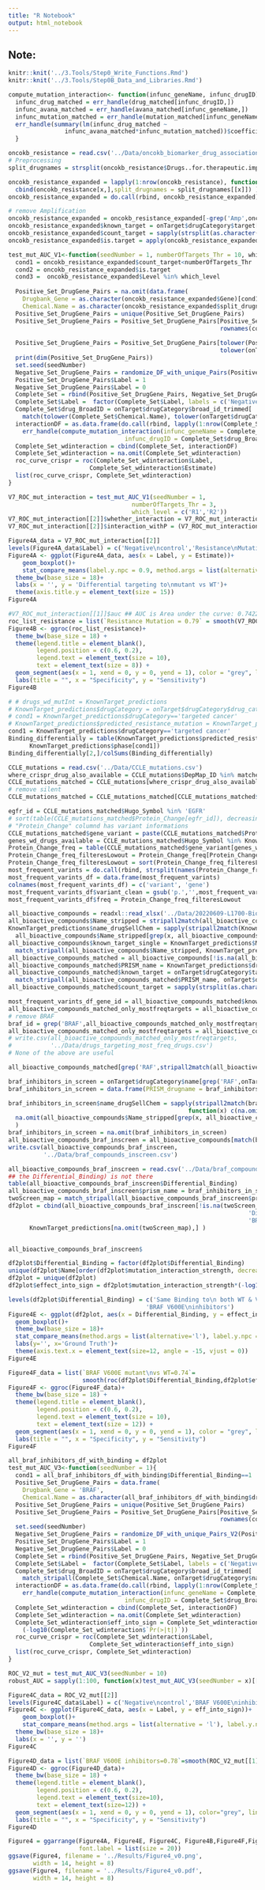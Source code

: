 ```yaml
---
title: "R Notebook"
output: html_notebook
---
```


## Note:
<!-- Error : line 185 : column name not found : ask sanju -->
<!-- mutation figure C and f were genererated but with slightly decreased AUC -->

<!-- Whether drug bind more specifically to mutant or WT forms. -->
```r
knitr::knit('../3.Tools/Step0_Write_Functions.Rmd')
knitr::knit('../3.Tools/Step0B_Data_and_Libraries.Rmd')
```

<!-- function to compute mutation interaction given a genename and drugname -->
```r

compute_mutation_interaction<- function(infunc_geneName, infunc_drugID){
  infunc_drug_matched = err_handle(drug_matched[infunc_drugID,])
  infunc_avana_matched = err_handle(avana_matched[infunc_geneName,])
  infunc_mutation_matched = err_handle(mutation_matched[infunc_geneName,])
  err_handle(summary(lm(infunc_drug_matched ~ 
                infunc_avana_matched*infunc_mutation_matched))$coefficients[4,c(1,4)])
  }
```
<!-- Validation A1 for mutation -->
```r
oncokb_resistance = read.csv('../Data/oncokb_biomarker_drug_associations_resistance.tsv', sep = '\t')
# Preprocessing
split_drugnames = strsplit(oncokb_resistance$Drugs..for.therapeutic.implications.only., ', ')

oncokb_resistance_expanded = lapply(1:nrow(oncokb_resistance), function(x)
  cbind(oncokb_resistance[x,],split_drugnames = split_drugnames[[x]]) )
oncokb_resistance_expanded = do.call(rbind, oncokb_resistance_expanded)

# remove Amplification
oncokb_resistance_expanded = oncokb_resistance_expanded[-grep('Amp',oncokb_resistance_expanded$Alterations),]
oncokb_resistance_expanded$known_target = onTarget$drugCategory$target[match_stripall(oncokb_resistance_expanded$split_drugnames, onTarget$drugCategory$name)]
oncokb_resistance_expanded$count_target = sapply(strsplit(as.character(oncokb_resistance_expanded$known_target), ', '), length)
oncokb_resistance_expanded$is.target = apply(oncokb_resistance_expanded, 1, function(x) grepl(x[2], x[7]))

test_mut_AUC_V1<-function(seedNumber = 1, numberOfTargets_Thr = 10, which_level){
  cond1 = oncokb_resistance_expanded$count_target<numberOfTargets_Thr
  cond2 = oncokb_resistance_expanded$is.target
  cond3 =  oncokb_resistance_expanded$Level %in% which_level
  
  Positive_Set_DrugGene_Pairs = na.omit(data.frame(
    Drugbank_Gene = as.character(oncokb_resistance_expanded$Gene)[cond1 & cond2 & cond3],
    Chemical.Name = as.character(oncokb_resistance_expanded$split_drugnames)[cond1 & cond2 & cond3]))
  Positive_Set_DrugGene_Pairs = unique(Positive_Set_DrugGene_Pairs)
  Positive_Set_DrugGene_Pairs = Positive_Set_DrugGene_Pairs[Positive_Set_DrugGene_Pairs$Drugbank_Gene %in%
                                                            rownames(corrMat),]
  
  Positive_Set_DrugGene_Pairs = Positive_Set_DrugGene_Pairs[tolower(Positive_Set_DrugGene_Pairs$Chemical.Name)  %in%
                                                            tolower(onTarget$drugCategory$name),]
  print(dim(Positive_Set_DrugGene_Pairs))
  set.seed(seedNumber)
  Negative_Set_DrugGene_Pairs = randomize_DF_with_unique_Pairs(Positive_Set_DrugGene_Pairs)
  Positive_Set_DrugGene_Pairs$Label = 1
  Negative_Set_DrugGene_Pairs$Label = 0
  Complete_Set = rbind(Positive_Set_DrugGene_Pairs, Negative_Set_DrugGene_Pairs)
  Complete_Set$Label =  factor(Complete_Set$Label, labels = c('Negative', 'Positive'))
  Complete_Set$drug_BroadID = onTarget$drugCategory$broad_id_trimmed[
    match(tolower(Complete_Set$Chemical.Name), tolower(onTarget$drugCategory$name))]
  interactionDF = as.data.frame(do.call(rbind, lapply(1:nrow(Complete_Set), function(x)
    err_handle(compute_mutation_interaction(infunc_geneName = Complete_Set$Drugbank_Gene[x],
                                 infunc_drugID = Complete_Set$drug_BroadID[x])) )))
  Complete_Set_wdinteraction = cbind(Complete_Set, interactionDF)
  Complete_Set_wdinteraction = na.omit(Complete_Set_wdinteraction)
  roc_curve_crispr = roc(Complete_Set_wdinteraction$Label,
                       Complete_Set_wdinteraction$Estimate)
  list(roc_curve_crispr, Complete_Set_wdinteraction)
}

V7_ROC_mut_interaction = test_mut_AUC_V1(seedNumber = 1,
                                   numberOfTargets_Thr = 3,
                                   which_level = c('R1','R2'))
V7_ROC_mut_interaction[[2]]$whether_interaction = V7_ROC_mut_interaction[[2]]$Estimate<0 & V7_ROC_mut_interaction[[2]]$`Pr(>|t|)`<0.2
V7_ROC_mut_interaction[[2]]$interaction_withP = (V7_ROC_mut_interaction[[2]]$Estimate)*(-log10(V7_ROC_mut_interaction[[2]]$`Pr(>|t|)`))
```
<!-- Figure 4A: Draw boc plot showing our predicted values -->
```r
Figure4A_data = V7_ROC_mut_interaction[[2]]
levels(Figure4A_data$Label) = c('Negative\ncontrol','Resistance\nMutation')
Figure4A <- ggplot(Figure4A_data, aes(x = Label, y = Estimate))+
    geom_boxplot()+
    stat_compare_means(label.y.npc = 0.9, method.args = list(alternative = "greater"))+
  theme_bw(base_size = 18)+
  labs(x = '', y = 'Differential targeting to\nmutant vs WT')+
  theme(axis.title.y = element_text(size = 15))
Figure4A
```

```r
#V7_ROC_mut_interaction[[1]]$auc ## AUC is Area under the curve: 0.7422 instead of 0.79
roc_list_resistance = list(`Resistance Mutation = 0.79` = smooth(V7_ROC_mut_interaction[[1]]))
Figure4B <- ggroc(roc_list_resistance)+
  theme_bw(base_size = 18) + 
  theme(legend.title = element_blank(), 
        legend.position = c(0.6, 0.2),
        legend.text = element_text(size = 10),
        text = element_text(size = 8)) +
  geom_segment(aes(x = 1, xend = 0, y = 0, yend = 1), color = "grey", linetype = "dashed")+
  labs(title = "", x = "Specificity", y = "Sensitivity")
Figure4B
```
<!-- Differential targeting vs various clinical phases -->
```r
# # drugs_wd_mutInt = KnownTarget_predictions
# KnownTarget_predictions$drugCategory = onTarget$drugCategory$drug_category[match(KnownTarget_predictions$drugName, onTarget$drugCategory$name)]
# cond1 = KnownTarget_predictions$drugCategory=='targeted cancer'
# KnownTarget_predictions$predicted_resistance_mutation = KnownTarget_predictions$mutation_interaction_P<0.1
cond1 = KnownTarget_predictions$drugCategory=='targeted cancer'
Binding_differentially = table(KnownTarget_predictions$predicted_resistance_mutation[cond1],
      KnownTarget_predictions$phase[cond1])
Binding_differentially[2,]/colSums(Binding_differentially)
```

<!-- Load CCLE mutation data-->
```r
CCLE_mutations = read.csv('../Data/CCLE_mutations.csv')
where_crispr_drug_also_available = CCLE_mutations$DepMap_ID %in% matched_cellLines
CCLE_mutations_matched = CCLE_mutations[where_crispr_drug_also_available,]
# remove silent
CCLE_mutations_matched = CCLE_mutations_matched[CCLE_mutations_matched$Variant_Classification!='Silent',]
```
<!-- Find the most frequent variant -->
```r
egfr_id = CCLE_mutations_matched$Hugo_Symbol %in% 'EGFR'
# sort(table(CCLE_mutations_matched$Protein_Change[egfr_id]), decreasing = T)
# "Protein_Change" columnd has variant informations
CCLE_mutations_matched$gene_variant = paste(CCLE_mutations_matched$Protein_Change, CCLE_mutations_matched$Hugo_Symbol, sep = ';')
genes_wd_drugs_available = CCLE_mutations_matched$Hugo_Symbol %in% KnownTarget_predictions$MaxTargetName
Protein_Change_freq = table(CCLE_mutations_matched$gene_variant[genes_wd_drugs_available])
Protein_Change_freq_filteresLowout = Protein_Change_freq[Protein_Change_freq>5]
Protein_Change_freq_filteresLowout = sort(Protein_Change_freq_filteresLowout, decreasing = T)
most_frequent_varints = do.call(rbind, strsplit(names(Protein_Change_freq_filteresLowout), split = ';'))
most_frequent_varints_df = data.frame(most_frequent_varints)
colnames(most_frequent_varints_df) = c('variant', 'gene')
most_frequent_varints_df$variant_clean = gsub('p.','',most_frequent_varints_df$variant)
most_frequent_varints_df$freq = Protein_Change_freq_filteresLowout
```
<!-- Loading and preprocessing all bioactive compounds -->
```r
all_bioactive_compounds = readxl::read_xlsx('../Data/20220609-L1700-Bioactive-Compound-Library-I-96-well.xlsx', sheet = 2)
all_bioactive_compounds$Name_stripped = stripall2match(all_bioactive_compounds$Name)
KnownTarget_predictions$name_drugSellChem = sapply(stripall2match(KnownTarget_predictions$drugName), function(x)
  all_bioactive_compounds$Name_stripped[grep(x, all_bioactive_compounds$Name_stripped)[1]] )
all_bioactive_compounds$known_target_single = KnownTarget_predictions$MaxTargetName[
  match_stripall(all_bioactive_compounds$Name_stripped, KnownTarget_predictions$name_drugSellChem)]
all_bioactive_compounds_matched = all_bioactive_compounds[!is.na(all_bioactive_compounds$known_target_single),]
all_bioactive_compounds_matched$PRISM_name = KnownTarget_predictions$drugName[match(all_bioactive_compounds_matched$Name_stripped, KnownTarget_predictions$name_drugSellChem)]
all_bioactive_compounds_matched$known_target = onTarget$drugCategory$target[
  match_stripall(all_bioactive_compounds_matched$PRISM_name, onTarget$drugCategory$name)]
all_bioactive_compounds_matched$count_target = sapply(strsplit(as.character(all_bioactive_compounds_matched$known_target), ', '), length)
```
<!-- Subset the ones where the target gene has one of the most frequent variant -->
```r
most_frequent_varints_df_gene_id = all_bioactive_compounds_matched$known_target %in% most_frequent_varints_df$gene
all_bioactive_compounds_matched_only_mostfreqtargets = all_bioactive_compounds_matched[most_frequent_varints_df_gene_id,]
# remove BRAF
braf_id = grep('BRAF',all_bioactive_compounds_matched_only_mostfreqtargets$known_target_single)
all_bioactive_compounds_matched_only_mostfreqtargets = all_bioactive_compounds_matched_only_mostfreqtargets[-braf_id,]
# write.csv(all_bioactive_compounds_matched_only_mostfreqtargets,
#           '../Data/drugs_targeting_most_freq_drugs.csv')
# None of the above are useful
```

```r
all_bioactive_compounds_matched[grep('RAF',stripall2match(all_bioactive_compounds_matched$Target), ignore.case = T),]
```

```r
braf_inhibitors_in_screen = onTarget$drugCategory$name[grep('RAF',onTarget$drugCategory$target)]
braf_inhibitors_in_screen = data.frame(PRISM_drugname = braf_inhibitors_in_screen)

braf_inhibitors_in_screen$name_drugSellChem = sapply(stripall2match(braf_inhibitors_in_screen$PRISM_drugname),
                                                   function(x) c(na.omit(all_bioactive_compounds$Name_stripped[which(all_bioactive_compounds$Name_stripped==x)]),
  na.omit(all_bioactive_compounds$Name_stripped[grep(x, all_bioactive_compounds$Name_stripped)]))[1]  
  )
braf_inhibitors_in_screen = na.omit(braf_inhibitors_in_screen)
all_bioactive_compounds_braf_inscreen = all_bioactive_compounds[match(braf_inhibitors_in_screen$name_drugSellChem, all_bioactive_compounds$Name_stripped),]
write.csv(all_bioactive_compounds_braf_inscreen, 
          '../Data/braf_compounds_inscreen.csv')
```

<!-- We perfomred a manual annotation of BRAF binding selectivity and added to above "braf_compounds_inscreen.csv" file-->
<!--Note: all_bioactive_compounds_braf_inscreen : column names not there-->

```r
all_bioactive_compounds_braf_inscreen = read.csv('../Data/braf_compounds_inscreen.csv')
## the Differential_Binding) is not there
table(all_bioactive_compounds_braf_inscreen$Differential_Binding)
all_bioactive_compounds_braf_inscreen$prism_name = braf_inhibitors_in_screen$PRISM_drugname[match(all_bioactive_compounds_braf_inscreen$Name_stripped, braf_inhibitors_in_screen$name_drugSellChem)]
twoScreen_map = match_stripall(all_bioactive_compounds_braf_inscreen$prism_name, KnownTarget_predictions$drugName)
df2plot = cbind(all_bioactive_compounds_braf_inscreen[!is.na(twoScreen_map),c('Name',
                                                                    'Differential_Binding',
                                                                    'BRAF_WT','BRAF_V600E','FC_more_to_WT')],
      KnownTarget_predictions[na.omit(twoScreen_map),] )


all_bioactive_compounds_braf_inscreen$
```

```r
df2plot$Differential_Binding = factor(df2plot$Differential_Binding)
unique(df2plot$Name[order(df2plot$mutation_interaction_strength, decreasing = T)])
df2plot = unique(df2plot)
df2plot$effect_into_sign = df2plot$mutation_interaction_strength*(-log10(df2plot$mutation_interaction_P))

levels(df2plot$Differential_Binding) = c('Same Binding to\n both WT & V600E',
                                       'BRAF V600E\ninhibitors')
Figure4E <- ggplot(df2plot, aes(x = Differential_Binding, y = effect_into_sign))+
  geom_boxplot()+
  theme_bw(base_size = 18)+
  stat_compare_means(method.args = list(alternative='l'), label.y.npc = 0.9)+
  labs(y='', x='Ground Truth')+
  theme(axis.text.x = element_text(size=12, angle = -15, vjust = 0))
Figure4E
```


```r
Figure4F_data = list(`BRAF V600E mutant\nvs WT=0.74`=
                     smooth(roc(df2plot$Differential_Binding,df2plot$effect_into_sign)))
Figure4F <- ggroc(Figure4F_data)+
  theme_bw(base_size = 18) + 
  theme(legend.title = element_blank(), 
        legend.position = c(0.6, 0.2),
        legend.text = element_text(size = 10),
        text = element_text(size = 12)) +
  geom_segment(aes(x = 1, xend = 0, y = 0, yend = 1), color = "grey", linetype = "dashed")+
  labs(title = "", x = "Specificity", y = "Sensitivity")
Figure4F
```


```r
all_braf_inhibitors_df_with_binding = df2plot
test_mut_AUC_V3<-function(seedNumber = 1){
  cond1 = all_braf_inhibitors_df_with_binding$Differential_Binding==1
  Positive_Set_DrugGene_Pairs = data.frame(
    Drugbank_Gene = 'BRAF',
    Chemical.Name = as.character(all_braf_inhibitors_df_with_binding$drugName)[cond1])
  Positive_Set_DrugGene_Pairs = unique(Positive_Set_DrugGene_Pairs)
  Positive_Set_DrugGene_Pairs = Positive_Set_DrugGene_Pairs[Positive_Set_DrugGene_Pairs$Drugbank_Gene %in%
                                                            rownames(corrMat),]
  set.seed(seedNumber)
  Negative_Set_DrugGene_Pairs = randomize_DF_with_unique_Pairs_V2(Positive_Set_DrugGene_Pairs)
  Positive_Set_DrugGene_Pairs$Label = 1
  Negative_Set_DrugGene_Pairs$Label = 0
  Complete_Set = rbind(Positive_Set_DrugGene_Pairs, Negative_Set_DrugGene_Pairs)
  Complete_Set$Label =  factor(Complete_Set$Label, labels = c('Negative', 'Positive'))
  Complete_Set$drug_BroadID = onTarget$drugCategory$broad_id_trimmed[
    match_stripall(Complete_Set$Chemical.Name, onTarget$drugCategory$name)]
  interactionDF = as.data.frame(do.call(rbind, lapply(1:nrow(Complete_Set), function(x)
    err_handle(compute_mutation_interaction(infunc_geneName = Complete_Set$Drugbank_Gene[x],
                                 infunc_drugID = Complete_Set$drug_BroadID[x])) )))
  Complete_Set_wdinteraction = cbind(Complete_Set, interactionDF)
  Complete_Set_wdinteraction = na.omit(Complete_Set_wdinteraction)
  Complete_Set_wdinteraction$eff_into_sign = Complete_Set_wdinteraction$Estimate*
    (-log10(Complete_Set_wdinteraction$`Pr(>|t|)`))
  roc_curve_crispr = roc(Complete_Set_wdinteraction$Label,
                       Complete_Set_wdinteraction$eff_into_sign)
  list(roc_curve_crispr, Complete_Set_wdinteraction)
}

ROC_V2_mut = test_mut_AUC_V3(seedNumber = 10)
robust_AUC = sapply(1:100, function(x)test_mut_AUC_V3(seedNumber = x)[[1]]$auc)
```
<!-- Draw boc plot showing our predicted values -->
```r
Figure4C_data = ROC_V2_mut[[2]]
levels(Figure4C_data$Label) = c('Negative\ncontrol','BRAF V600E\ninhibitors')
Figure4C <- ggplot(Figure4C_data, aes(x = Label, y = eff_into_sign))+
    geom_boxplot()+
    stat_compare_means(method.args = list(alternative = 'l'), label.y.npc = 0.9)+
  theme_bw(base_size = 18)+
  labs(x = '', y = '')
Figure4C
```
<!-- Plot Figure4D -->
```r
Figure4D_data = list(`BRAF V600E inhibitors=0.78`=smooth(ROC_V2_mut[[1]]))
Figure4D <- ggroc(Figure4D_data)+
  theme_bw(base_size = 18) + 
  theme(legend.title = element_blank(), 
        legend.position = c(0.6, 0.2),
        legend.text = element_text(size=10),
        text = element_text(size=12)) +
  geom_segment(aes(x = 1, xend = 0, y = 0, yend = 1), color="grey", linetype = "dashed")+
  labs(title = "", x = "Specificity", y = "Sensitivity")
Figure4D
```
<!-- Combine them -->
```r
Figure4 = ggarrange(Figure4A, Figure4E, Figure4C, Figure4B,Figure4F,Figure4D, nrow = 2, ncol = 3, labels = 'AUTO',
                    font.label = list(size = 20))
ggsave(Figure4, filename = '../Results/Figure4_v0.png',
       width = 14, height = 8)
ggsave(Figure4, filename = '../Results/Figure4_v0.pdf',
       width = 14, height = 8)
```

